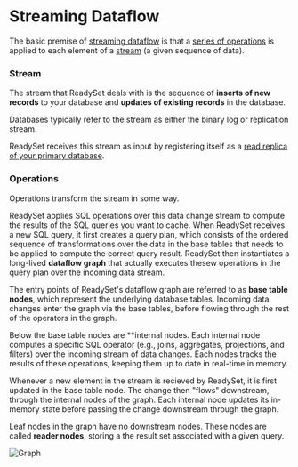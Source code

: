 # Streaming Dataflow

The basic premise of [streaming dataflow](https://en.wikipedia.org/wiki/Stream_processing) is that a [series of operations](/docs/rs-concepts/streaming-dataflow#operations) is applied to each element of a [stream](/docs/rs-concepts/streaming-dataflow#stream) (a given sequence of data).

### Stream

The stream that ReadySet deals with is the sequence of **inserts of new records** to your database and **updates of existing records** in the database.

Databases typically refer to the stream as either the binary log or replication stream.

ReadySet receives this stream as input by registering itself as a [read replica of your primary database](https://dev.mysql.com/doc/internals/en/replication.html).

### Operations

Operations transform the stream in some way.

ReadySet applies SQL operations over this data change stream to compute the results of the SQL queries you want to cache. When ReadySet receives a new SQL query, it first creates a query plan, which consists of the ordered sequence of transformations over the data in the base tables that needs to be applied to compute the correct query result. ReadySet then instantiates a long-lived **dataflow graph** that actually executes thesew operations in the query plan over the incoming data stream.

The entry points of ReadySet's dataflow graph are referred to as **base table nodes**, which represent the underlying database tables. Incoming data changes enter the graph via the base tables, before flowing through the rest of the operators in the graph.

Below the base table nodes are **internal nodes. Each internal node computes a specific SQL operator (e.g., joins, aggregates, projections, and filters) over the incoming stream of data changes. Each nodes tracks the results of these operations, keeping them up to date in real-time in memory.

Whenever a new element in the stream is recieved by ReadySet, it is first updated in the base table node. The change then "flows" downstream, through the internal nodes of the graph. Each internal node updates its in-memory state before passing the change downstream through the graph.

Leaf nodes in the graph have no downstream nodes. These nodes are called **reader nodes**, storing a the result set associated with a given query.

![Graph](/readyset-public-docs/readyset-public-docs/public/high-level-graph.png)